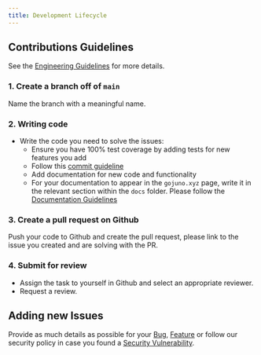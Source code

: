 ```yaml
---
title: Development Lifecycle
---
```


## Contributions Guidelines

See the [Engineering Guidelines](./engineering-guidelines.mdx) for more details.

### 1. Create a branch off of `main`

Name the branch with a meaningful name.

### 2. Writing code

- Write the code you need to solve the issues:
  - Ensure you have 100% test coverage by adding tests for new features you add
  - Follow this [commit guideline](https://www.conventionalcommits.org/en/v1.0.0/)
  - Add documentation for new code and functionality
  - For your documentation to appear in the `gojuno.xyz` page, write it in the relevant section within the `docs` folder. Please follow the [Documentation Guidelines](./contribution-guide.mdx)

### 3. Create a pull request on Github

Push your code to Github and create the pull request, please link to the issue you created and are solving with the PR.

### 4. Submit for review

- Assign the task to yourself in Github and select an appropriate reviewer.
- Request a review.

## Adding new Issues

Provide as much details as possible for your [Bug](https://github.com/NethermindEth/juno/issues/new?assignees=&labels=&template=bug_report.md&title=),
[Feature](https://github.com/NethermindEth/juno/issues/new?assignees=&labels=&template=feature_request.md&title=) or
follow our security policy in case you found a [Security Vulnerability](https://github.com/NethermindEth/juno/security/policy).